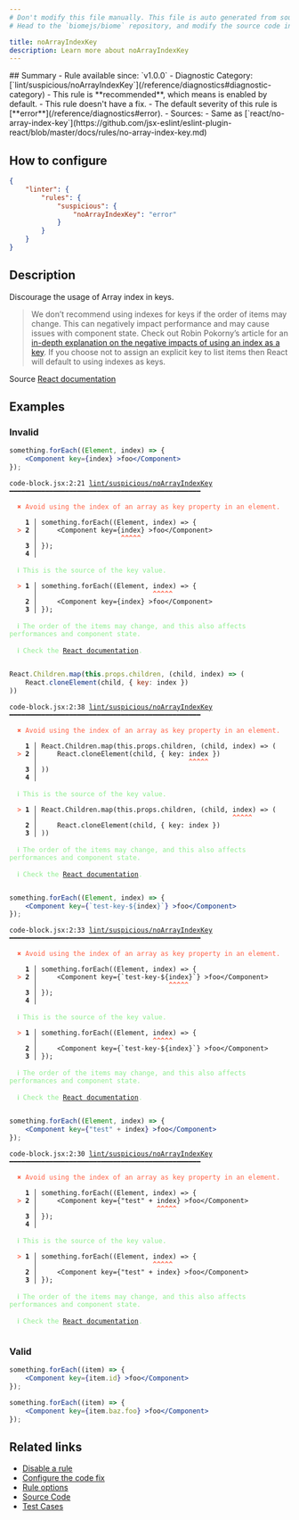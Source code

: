 ```yaml
---
# Don't modify this file manually. This file is auto generated from source, and you will lose your changes next time the website is built.
# Head to the `biomejs/biome` repository, and modify the source code in there.

title: noArrayIndexKey
description: Learn more about noArrayIndexKey
---
```


<Tabs>
<TabItem label="JSX and TSX" icon="seti:javascript">
## Summary
- Rule available since: `v1.0.0`
- Diagnostic Category: [`lint/suspicious/noArrayIndexKey`](/reference/diagnostics#diagnostic-category)
- This rule is **recommended**, which means is enabled by default.
- This rule doesn't have a fix.
- The default severity of this rule is [**error**](/reference/diagnostics#error).
- Sources: 
  - Same as [`react/no-array-index-key`](https://github.com/jsx-eslint/eslint-plugin-react/blob/master/docs/rules/no-array-index-key.md)

## How to configure
```json title="biome.json"
{
	"linter": {
		"rules": {
			"suspicious": {
				"noArrayIndexKey": "error"
			}
		}
	}
}

```
## Description
Discourage the usage of Array index in keys.

>We don’t recommend using indexes for keys if the order of items may change.
This can negatively impact performance and may cause issues with component state.
Check out Robin Pokorny’s article for an
[in-depth explanation on the negative impacts of using an index as a key](https://robinpokorny.com/blog/index-as-a-key-is-an-anti-pattern/).
If you choose not to assign an explicit key to list items then React will default to using indexes as keys.


Source [React documentation](https://reactjs.org/docs/lists-and-keys.html#keys)

## Examples

### Invalid

```jsx
something.forEach((Element, index) => {
    <Component key={index} >foo</Component>
});
```

<pre class="language-text"><code class="language-text">code-block.jsx:2:21 <a href="https://biomejs.dev/linter/rules/no-array-index-key">lint/suspicious/noArrayIndexKey</a> ━━━━━━━━━━━━━━━━━━━━━━━━━━━━━━━━━━━━━━━━━━━━━━━━<br /><br />  <strong><span style="color: Tomato;">✖</span></strong> <span style="color: Tomato;">Avoid using the index of an array as key property in an element.</span><br />  <br />    <strong>1 │ </strong>something.forEach((Element, index) =&gt; &#123;<br />  <strong><span style="color: Tomato;">&gt;</span></strong> <strong>2 │ </strong>    &lt;Component key=&#123;index&#125; &gt;foo&lt;/Component&gt;<br />   <strong>   │ </strong>                    <strong><span style="color: Tomato;">^</span></strong><strong><span style="color: Tomato;">^</span></strong><strong><span style="color: Tomato;">^</span></strong><strong><span style="color: Tomato;">^</span></strong><strong><span style="color: Tomato;">^</span></strong><br />    <strong>3 │ </strong>&#125;);<br />    <strong>4 │ </strong><br />  <br />  <strong><span style="color: lightgreen;">ℹ</span></strong> <span style="color: lightgreen;">This is the source of the key value.</span><br />  <br />  <strong><span style="color: Tomato;">&gt;</span></strong> <strong>1 │ </strong>something.forEach((Element, index) =&gt; &#123;<br />   <strong>   │ </strong>                            <strong><span style="color: Tomato;">^</span></strong><strong><span style="color: Tomato;">^</span></strong><strong><span style="color: Tomato;">^</span></strong><strong><span style="color: Tomato;">^</span></strong><strong><span style="color: Tomato;">^</span></strong><br />    <strong>2 │ </strong>    &lt;Component key=&#123;index&#125; &gt;foo&lt;/Component&gt;<br />    <strong>3 │ </strong>&#125;);<br />  <br />  <strong><span style="color: lightgreen;">ℹ</span></strong> <span style="color: lightgreen;">The order of the items may change, and this also affects performances and component state.</span><br />  <br />  <strong><span style="color: lightgreen;">ℹ</span></strong> <span style="color: lightgreen;">Check the </span><span style="color: lightgreen;"><a href="https://reactjs.org/docs/lists-and-keys.html#keys">React documentation</a></span><span style="color: lightgreen;">. </span><br />  <br /></code></pre>

```jsx
React.Children.map(this.props.children, (child, index) => (
    React.cloneElement(child, { key: index })
))
```

<pre class="language-text"><code class="language-text">code-block.jsx:2:38 <a href="https://biomejs.dev/linter/rules/no-array-index-key">lint/suspicious/noArrayIndexKey</a> ━━━━━━━━━━━━━━━━━━━━━━━━━━━━━━━━━━━━━━━━━━━━━━━━<br /><br />  <strong><span style="color: Tomato;">✖</span></strong> <span style="color: Tomato;">Avoid using the index of an array as key property in an element.</span><br />  <br />    <strong>1 │ </strong>React.Children.map(this.props.children, (child, index) =&gt; (<br />  <strong><span style="color: Tomato;">&gt;</span></strong> <strong>2 │ </strong>    React.cloneElement(child, &#123; key: index &#125;)<br />   <strong>   │ </strong>                                     <strong><span style="color: Tomato;">^</span></strong><strong><span style="color: Tomato;">^</span></strong><strong><span style="color: Tomato;">^</span></strong><strong><span style="color: Tomato;">^</span></strong><strong><span style="color: Tomato;">^</span></strong><br />    <strong>3 │ </strong>))<br />    <strong>4 │ </strong><br />  <br />  <strong><span style="color: lightgreen;">ℹ</span></strong> <span style="color: lightgreen;">This is the source of the key value.</span><br />  <br />  <strong><span style="color: Tomato;">&gt;</span></strong> <strong>1 │ </strong>React.Children.map(this.props.children, (child, index) =&gt; (<br />   <strong>   │ </strong>                                                <strong><span style="color: Tomato;">^</span></strong><strong><span style="color: Tomato;">^</span></strong><strong><span style="color: Tomato;">^</span></strong><strong><span style="color: Tomato;">^</span></strong><strong><span style="color: Tomato;">^</span></strong><br />    <strong>2 │ </strong>    React.cloneElement(child, &#123; key: index &#125;)<br />    <strong>3 │ </strong>))<br />  <br />  <strong><span style="color: lightgreen;">ℹ</span></strong> <span style="color: lightgreen;">The order of the items may change, and this also affects performances and component state.</span><br />  <br />  <strong><span style="color: lightgreen;">ℹ</span></strong> <span style="color: lightgreen;">Check the </span><span style="color: lightgreen;"><a href="https://reactjs.org/docs/lists-and-keys.html#keys">React documentation</a></span><span style="color: lightgreen;">. </span><br />  <br /></code></pre>

```jsx
something.forEach((Element, index) => {
    <Component key={`test-key-${index}`} >foo</Component>
});
```

<pre class="language-text"><code class="language-text">code-block.jsx:2:33 <a href="https://biomejs.dev/linter/rules/no-array-index-key">lint/suspicious/noArrayIndexKey</a> ━━━━━━━━━━━━━━━━━━━━━━━━━━━━━━━━━━━━━━━━━━━━━━━━<br /><br />  <strong><span style="color: Tomato;">✖</span></strong> <span style="color: Tomato;">Avoid using the index of an array as key property in an element.</span><br />  <br />    <strong>1 │ </strong>something.forEach((Element, index) =&gt; &#123;<br />  <strong><span style="color: Tomato;">&gt;</span></strong> <strong>2 │ </strong>    &lt;Component key=&#123;`test-key-$&#123;index&#125;`&#125; &gt;foo&lt;/Component&gt;<br />   <strong>   │ </strong>                                <strong><span style="color: Tomato;">^</span></strong><strong><span style="color: Tomato;">^</span></strong><strong><span style="color: Tomato;">^</span></strong><strong><span style="color: Tomato;">^</span></strong><strong><span style="color: Tomato;">^</span></strong><br />    <strong>3 │ </strong>&#125;);<br />    <strong>4 │ </strong><br />  <br />  <strong><span style="color: lightgreen;">ℹ</span></strong> <span style="color: lightgreen;">This is the source of the key value.</span><br />  <br />  <strong><span style="color: Tomato;">&gt;</span></strong> <strong>1 │ </strong>something.forEach((Element, index) =&gt; &#123;<br />   <strong>   │ </strong>                            <strong><span style="color: Tomato;">^</span></strong><strong><span style="color: Tomato;">^</span></strong><strong><span style="color: Tomato;">^</span></strong><strong><span style="color: Tomato;">^</span></strong><strong><span style="color: Tomato;">^</span></strong><br />    <strong>2 │ </strong>    &lt;Component key=&#123;`test-key-$&#123;index&#125;`&#125; &gt;foo&lt;/Component&gt;<br />    <strong>3 │ </strong>&#125;);<br />  <br />  <strong><span style="color: lightgreen;">ℹ</span></strong> <span style="color: lightgreen;">The order of the items may change, and this also affects performances and component state.</span><br />  <br />  <strong><span style="color: lightgreen;">ℹ</span></strong> <span style="color: lightgreen;">Check the </span><span style="color: lightgreen;"><a href="https://reactjs.org/docs/lists-and-keys.html#keys">React documentation</a></span><span style="color: lightgreen;">. </span><br />  <br /></code></pre>

```jsx
something.forEach((Element, index) => {
    <Component key={"test" + index} >foo</Component>
});
```

<pre class="language-text"><code class="language-text">code-block.jsx:2:30 <a href="https://biomejs.dev/linter/rules/no-array-index-key">lint/suspicious/noArrayIndexKey</a> ━━━━━━━━━━━━━━━━━━━━━━━━━━━━━━━━━━━━━━━━━━━━━━━━<br /><br />  <strong><span style="color: Tomato;">✖</span></strong> <span style="color: Tomato;">Avoid using the index of an array as key property in an element.</span><br />  <br />    <strong>1 │ </strong>something.forEach((Element, index) =&gt; &#123;<br />  <strong><span style="color: Tomato;">&gt;</span></strong> <strong>2 │ </strong>    &lt;Component key=&#123;&quot;test&quot; + index&#125; &gt;foo&lt;/Component&gt;<br />   <strong>   │ </strong>                             <strong><span style="color: Tomato;">^</span></strong><strong><span style="color: Tomato;">^</span></strong><strong><span style="color: Tomato;">^</span></strong><strong><span style="color: Tomato;">^</span></strong><strong><span style="color: Tomato;">^</span></strong><br />    <strong>3 │ </strong>&#125;);<br />    <strong>4 │ </strong><br />  <br />  <strong><span style="color: lightgreen;">ℹ</span></strong> <span style="color: lightgreen;">This is the source of the key value.</span><br />  <br />  <strong><span style="color: Tomato;">&gt;</span></strong> <strong>1 │ </strong>something.forEach((Element, index) =&gt; &#123;<br />   <strong>   │ </strong>                            <strong><span style="color: Tomato;">^</span></strong><strong><span style="color: Tomato;">^</span></strong><strong><span style="color: Tomato;">^</span></strong><strong><span style="color: Tomato;">^</span></strong><strong><span style="color: Tomato;">^</span></strong><br />    <strong>2 │ </strong>    &lt;Component key=&#123;&quot;test&quot; + index&#125; &gt;foo&lt;/Component&gt;<br />    <strong>3 │ </strong>&#125;);<br />  <br />  <strong><span style="color: lightgreen;">ℹ</span></strong> <span style="color: lightgreen;">The order of the items may change, and this also affects performances and component state.</span><br />  <br />  <strong><span style="color: lightgreen;">ℹ</span></strong> <span style="color: lightgreen;">Check the </span><span style="color: lightgreen;"><a href="https://reactjs.org/docs/lists-and-keys.html#keys">React documentation</a></span><span style="color: lightgreen;">. </span><br />  <br /></code></pre>

### Valid

```jsx
something.forEach((item) => {
    <Component key={item.id} >foo</Component>
});
```

```jsx
something.forEach((item) => {
    <Component key={item.baz.foo} >foo</Component>
});
```

## Related links

- [Disable a rule](/linter/#disable-a-rule)
- [Configure the code fix](/linter#configure-the-code-fix)
- [Rule options](/linter/#rule-options)
- [Source Code](https://github.com/biomejs/biome/blob/main/crates/biome_js_analyze/src/lint/suspicious/no_array_index_key.rs)
- [Test Cases](https://github.com/biomejs/biome/blob/main/crates/biome_js_analyze/tests/specs/suspicious/noArrayIndexKey)

</TabItem>
</Tabs>


